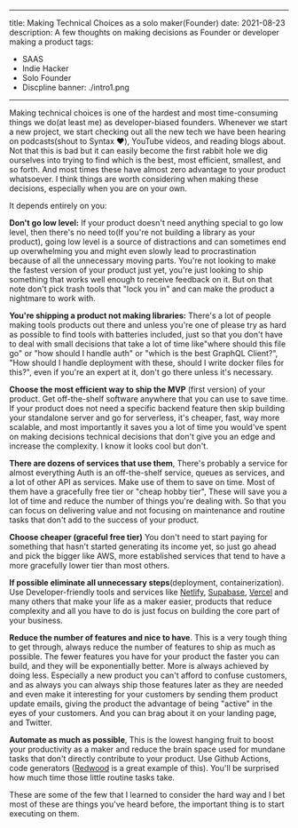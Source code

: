 
---
title:  Making Technical Choices as a solo maker(Founder)
date: 2021-08-23
description: A few thoughts on making decisions as Founder or developer making a product
tags:
  - SAAS
  - Indie Hacker
  - Solo Founder
  - Discpline
banner: ./intro1.png
---

Making technical choices is one of the hardest and most time-consuming things we do(at least me) as developer-biased founders. Whenever we start a new project, we start checking out all the new tech we have been hearing on podcasts(shout to Syntax ❤️), YouTube videos, and reading blogs about.  Not that this is bad but it can easily become the first rabbit hole we dig ourselves into trying to find which is the best, most efficient, smallest, and so forth. And most times these have almost zero advantage to your product whatsoever. I think things are worth considering when making these decisions, especially when you are on your own.

It depends entirely on you:

**Don't go low level:** If your product doesn't need anything special to go low level, then there's no need to(If you're not building a library as your product), going low level is a source of distractions and can sometimes end up overwhelming you and might even slowly lead to procrastination because of all the unnecessary moving parts.  You're not looking to make the fastest version of your product just yet, you're just looking to ship something that works well enough to receive feedback on it. But on that note don't pick trash tools that  "lock you in" and can make the product a nightmare to work with.

**You're shipping a product not  making libraries:** There's a lot of people making tools  products out there and unless you're one of please try as hard as possible to find tools with batteries included, just so that you don't have to deal with small decisions that take a lot of time like"where should this file go" or "how should I handle auth" or "which is the best GraphQL Client?", "How should I handle deployment with these, should I write docker files for this?", even if you're an expert at it, don't go there unless it's necessary.

**Choose the most efficient way to ship the MVP** (first version) of your product. Get off-the-shelf software anywhere that you can use to save time. If your product does not need a specific backend feature then skip building your standalone server and go for serverless, it's cheaper, fast, way more scalable, and most importantly it saves you a lot of time you would've spent on making decisions technical decisions that don't give you an edge and increase the complexity. I know it looks cool but don't.

**There are dozens of services that use them**, There's probably a service for almost everything Auth is an off-the-shelf service,  queues as services, and a lot of other API as services. Make use of them to save on time. Most of them have a gracefully free tier or "cheap hobby tier", These will save you a lot of time and reduce the number of things you're dealing with. So that you can focus on delivering value and not focusing on maintenance and routine tasks that don't add to the success of your product.

**Choose cheaper (graceful free tier)** You don't need to start paying for something that hasn't started generating its income yet, so just go ahead and pick the bigger like AWS, more established services that tend to have a more gracefully lower tier than most others.

**If possible eliminate all unnecessary steps**(deployment, containerization). Use Developer-friendly tools and services like [Netlify](https://www.netlify.com/), [Supabase](http://supabase.io/), [Vercel](https://vercel.com/) and many others that make your life as a maker easier, products that reduce complexity and all you have to do is just focus on building the core part of your business.

**Reduce the number of features and nice to have**. This is a very tough thing to get through, always reduce the number of features to ship as much as possible. The fewer features you have for your product the faster you can build, and they will be exponentially better. More is always achieved by doing less. Especially a new product you can't afford to confuse customers, and as always you can always ship those features later as they are needed and even make it interesting for your customers by sending them product update emails, giving the product the advantage of being "active" in the eyes of your customers. And you can brag about it on your landing page, and Twitter.

**Automate as much as possible**, This is the lowest hanging fruit to boost your productivity as a maker and reduce the brain space used for mundane tasks that don't directly contribute to your product. Use Github Actions, code generators ([Redwood](https://redwoodjs.com/) is a great example of this). You'll be surprised how much time those little routine tasks take.

These are some of the few that I learned to consider the hard way and I bet most of these are things you've heard before, the important thing is to start executing on them.
